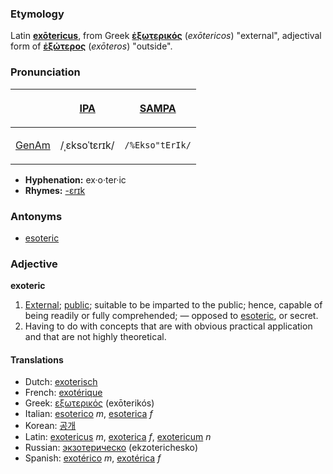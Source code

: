 ===Etymology===
Latin '''[[exotericus|exōtericus]]''', from Greek '''[[ἐξωτερικός]]''' (''exōtericos'') "external", adjectival form of '''[[ἐξώτερος]]''' (''exōteros'') "outside".

===Pronunciation===
{| border=1 cellpadding=5
! !! [[w:International Phonetic Alphabet|IPA]] !! [[w:SAMPA|SAMPA]]
|-
! [[GenAm]]
| /ˌɛksoˈtɛrɪk/ || <tt>/%Ekso"tErIk/</tt>
|}

*'''Hyphenation:''' ex·o·ter·ic
*'''Rhymes:''' [[Rhymes:English:-ɛrɪk|-ɛrɪk]]

===Antonyms===
*[[esoteric]]

===Adjective===
'''exoteric'''
# [[External]]; [[public]]; suitable to be imparted to the public; hence, capable of being readily or fully comprehended; — opposed to [[esoteric]], or secret.
# Having to do with concepts that are with obvious practical application and that are not highly theoretical.

====Translations====
*Dutch: [[exoterisch]]
*French: [[exotérique]]
*Greek: [[εξωτερικός]] (exōterikós)
*Italian: [[esoterico]] ''m'', [[esoterica]] ''f''
*Korean: [[공개]]
*Latin: [[exotericus]] ''m'', [[exoterica]] ''f'', [[exotericum]] ''n''
*Russian: [[экзотерическо]] (ekzoterichesko)
*Spanish: [[exotérico]] ''m'', [[exotérica]] ''f''